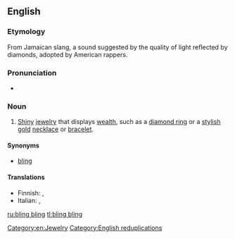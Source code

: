 {{also|bling-bling}}
==English==

===Etymology===
From Jamaican slang, a sound suggested by the quality of light reflected by diamonds, adopted by American rappers.

===Pronunciation===
* {{IPA|/blɪŋ blɪŋ/}}

===Noun===
{{wikipedia}}
{{en-noun|head=[[bling]] [[bling]]|-}}

# {{context|slang|lang=en}} [[shiny|Shiny]] [[jewelry]] that displays [[wealth]], such as a [[diamond ring]] or a [[stylish]] [[gold]] [[necklace]] or [[bracelet]].

====Synonyms====
* {{sense|jewelry displaying wealth}} [[bling]]

====Translations====
{{trans-top|shiny jewelry that displays wealth}}
* Finnish: {{t|fi|bling bling}}, {{t|fi|killuttimet}}
* Italian: {{t|it|bling bling|m}}, {{t|it|bling bling|f}}
{{trans-mid}}
{{trans-bottom}}

[[Category:en:Jewelry]]
[[Category:English reduplications]]

[[ru:bling bling]]
[[tl:bling bling]]